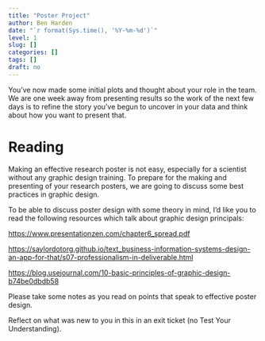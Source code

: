 ```yaml
---
title: "Poster Project"
author: Ben Harden
date: "`r format(Sys.time(), '%Y-%m-%d')`"
level: 1
slug: []
categories: []
tags: []
draft: no
---
```


You've now made some initial plots and thought about your role in the team. We are one week away from presenting results so the work of the next few days is to refine the story you've begun to uncover in your data and think about how you want to present that.

# Reading 

Making an effective research poster is not easy, especially for a scientist without any graphic design training. To prepare for the making and presenting of your research posters, we are going to discuss some best practices in graphic design.

To be able to discuss poster design with some theory in mind, I'd like you to read the following resources which talk about graphic design principals:

<https://www.presentationzen.com/chapter6_spread.pdf>

<https://saylordotorg.github.io/text_business-information-systems-design-an-app-for-that/s07-professionalism-in-deliverable.html>

<https://blog.usejournal.com/10-basic-principles-of-graphic-design-b74be0dbdb58>

Please take some notes as you read on points that speak to effective poster design.

Reflect on what was new to you in this in an exit ticket (no Test Your Understanding).